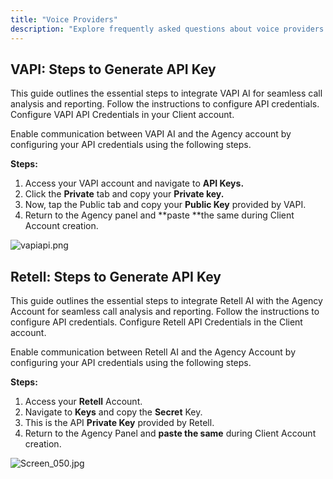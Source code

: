 ```yaml
---
title: "Voice Providers"
description: "Explore frequently asked questions about voice providers. Find insights, troubleshooting tips, and best practices for integrating and optimizing your voice communication services."
---
```


## **VAPI: Steps to Generate API Key**

This guide outlines the essential steps to integrate VAPI AI for seamless call analysis and reporting. Follow the instructions to configure API credentials. Configure VAPI API Credentials in your Client account. 

Enable communication between VAPI AI and the Agency account by configuring your API credentials using the following steps.

**Steps:**

1. Access your VAPI account and navigate to **API Keys.**
2. Click the **Private** tab and copy your **Private key.**
3. Now, tap the Public tab and copy your **Public Key** provided by VAPI.
4. Return to the Agency panel and \*\*paste \*\*the same during Client Account creation.

![vapiapi.png](/images/vapiapi.png)

## **Retell: Steps to Generate API Key**

This guide outlines the essential steps to integrate Retell AI with the Agency Account for seamless call analysis and reporting. Follow the instructions to configure API credentials. Configure Retell API Credentials in the Client account.

Enable communication between Retell AI and the Agency Account by configuring your API credentials using the following steps.

**Steps:**

1. Access your **Retell** Account.
2. Navigate to **Keys** and copy the **Secret** Key.
3. This is the API **Private Key** provided by Retell.
4. Return to the Agency Panel and **paste the same** during Client Account creation.

![Screen_050.jpg](/images/Screen_050.jpg)